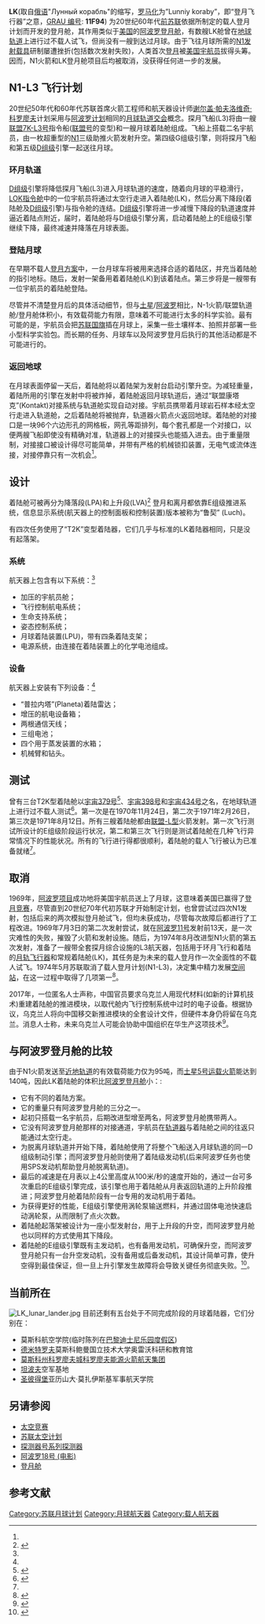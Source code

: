 {{Infobox spacecraft class
| name                 = 月球飞行器
| image                = File:LK-3 lunar lander engineering test unit.jpg
| image_size           = 
| image_alt            =
| image_caption        = LK-3 测试单元
 
| manufacturer         = [[南方设计局|南方设计局]]
| designer             = [[米哈伊尔·库兹米奇·杨格尔|米哈伊尔·杨格尔]]
| country              = [[前苏联|前苏联]]
| operator             = [[苏联太空计划|苏联太空计划]]
| applications         = 载人[[登陆月球|登月]]

<!--Specifications-->
| spacecraft_type      = 登月舱
| spacecraft_bus       = 
| constellation        =
| design_life          = 48 小时
| launch_mass          = 5560 到 6525 千克
| dry_mass             = 
| payload_capacity     = 
| crew_capacity        = 1 (2 后期型号)名
| dimensions           = 起落架展开后整体高5.2到5.8米，宽4.5米
| volume               = 5 米<sup>3</sup>
| power                = 四氧化二氮/偏二甲肼 
| batteries            = 配备
| equipment            = 
| orbits               = [[绕月轨道|绕月轨道]]

<!--Production-->
| status               = 已取消
| built                = 数艘
| orders               =
| launched             = 3 <small>(T2K 变型)</small>艘
| operational          = 
| retired              = 
| failed               = 
| lost                 = 
| first                = [[宇宙379号|宇宙379号]] <small>(T2K 变型)</small>
| last                 = [[宇宙434号|宇宙434号]] <small>(T2K 变型)</small>
| lastretired          =

<!--insignia-->
| insignia             = 
| insignia_size        = 
| insignia_alt         = 
| insignia_caption     =
| previous             =
| next                 =
| configuration_image         = File:Soviet lk spacecraft drawing with labels and some colors.png
| configuration_image_size    = 285px
| configuration_image_alt     = 
| configuration_image_caption = 着陆舱组件: 1) 被动式对接盘, 2) 姿态控制喷嘴, 3)轨道交会观测窗, 4)着陆观察窗(凹面) , 5) 高增益天线, 6) “嵌套”式固体燃料引擎, 7) 脚垫, 8) 全向天线, 9)交会雷达, A) 增压舱, B) 设备舱, C) 舱门, D) 电池, E) 发动机和燃油箱, G) 扶梯}}
'''LK'''(取自[[俄语|俄语]]"Лунный корабль"的缩写，[[俄语罗马化|罗马化]]为”Lunniy koraby”，即“登月飞行器”之意，[[俄罗斯国防部火箭炮兵装备总局|GRAU 编号]]: '''11F94''') 为20世纪60年代[[前苏联|前苏联]]依据所制定的载人登月计划而开发的登月舱，其作用类似于[[美国|美国]]的[[阿波罗登月舱|阿波罗登月舱]]，有数艘LK舱曾在[[地球轨道|地球轨道]]上进行过不载人试飞，但尚没有一艘到达过月球。由于飞往月球所需的[[N1运载火箭|N1]][[发射载具|发射载具]]研制屡遭挫折(包括数次发射失败)，人类首次[[登陆月球|登月]]被[[阿波罗11号|美国宇航员]]拔得头筹。因而，N1火箭和LK登月舱项目后均被取消，没获得任何进一步的发展。

== N1-L3 飞行计划==
{{multiple image
| direction = vertical
| width1     = thumb
| width2     = thumb
| footer    = 登月舱上升段飞离月面图
| image1    = LK ascent from Moon drawing.png
| alt1      =登月舱上升段起飞图
| image2    = LOK Rückstart.jpg
| alt2      = 登月舱上升段起飞过程的CGI图
}}
20世纪50年代和60年代苏联首席火箭工程师和航天器设计师[[谢尔盖·帕夫洛维奇·科罗廖夫|谢尔盖·帕夫洛维奇·科罗廖夫]]计划采用与[[阿波罗计划|阿波罗计划]]相同的[[月球轨道交会|月球轨道交会]]概念。探月飞船(L3)将由一艘[[联盟7K-LOK号|联盟7K-L3号]]指令船([[联盟号宇宙飞船|联盟号]]的变型)和一艘月球着陆舱组成。飞船上搭载二名宇航员，由一枚超重型的[[N1运载火箭|N1]]三级助推火箭发射升空。第四级G组级引擎，则将探月飞船和第五级[[D组级|D组级]]引擎一起送往月球。
===环月轨道===
[[D组级|D组级]]引擎将降低探月飞船(L3)进入月球轨道的速度，随着向月球的平稳滑行，[[联盟7K-LOK号|LOK指令舱]]中的一位宇航员将通过太空行走进入着陆舱(LK)，然后分离下降段(着陆舱及[[D组级|D组级]]引擎)与指令舱的连结。[[D组级|D组级]]引擎将进一步减慢下降段的轨道速度并逼近着陆点附近，届时，着陆舱将与D组级引擎分离，启动着陆舱上的E组级引擎继续下降，最终减速并降落在月球表面。

===登陆月球===
在早期不载人[[月球号系列探测器|登月方案]]中，一台月球车将被用来选择合适的着陆区，并充当着陆舱的指引地标。随后，发射一架备用着着陆舱(LK)到该着陆点。第三步将是一艘带有一位宇航员的着陆舱登陆。

尽管并不清楚登月后的具体活动细节，但与[[土星5号|土星]]/[[阿波罗飞船|阿波罗]]相比，N-1火箭/联盟轨道舱/登月舱体积小，有效载荷能力有限，意味着不可能进行太多的科学实验。最有可能的是，宇航员会把[[苏联国旗|苏联国旗]]插在月球上，采集一些土壤样本、拍照并部署一些小型科学实验包。而长期的任务、月球车以及阿波罗登月后执行的其他活动都是不可能进行的。

===返回地球===
在月球表面停留一天后，着陆舱将以着陆架为发射台启动引擎升空。为减轻重量，着陆所用的引擎在发射中将被炸掉，着陆舱返回月球轨道后，通过“联盟康塔克”(Kontakt)对接系统与轨道舱实现自动对接。宇航员携带着月球岩石样本经太空行走进入轨道舱，之后着陆舱将被抛弃，轨道器火箭点火返回地球。着陆舱的对接口是一块96个六边形孔的网格板，网孔等距排列，每个套孔都是一个对接口，以便两艘飞船即使没有精确对准，轨道器上的对接探头也能插入进去。由于重量限制，对接接口被设计得尽可能简单，并带有严格的机械锁扣装置，无电气或流体连接，对接停靠只有一次机会<ref name="astronautix"/>。

==设计==
着陆舱可被再分为降落段(LPA)和上升段(LVA)<ref name="russianspaceweb.com">{{cite web |url=http://www.russianspaceweb.com/lk.html |title=存档副本 |accessdate=2013-12-15 |archiveurl=https://web.archive.org/web/20131230033358/http://www.russianspaceweb.com/lk.html |archivedate=2013-12-30 |dead-url=no }}</ref> 登月和离月都依靠E组级推进系统，信息显示系统(航天器上的控制面板和控制装置)版本被称为“鲁契” (Luch)。

有四次任务使用了“T2K”变型着陆器，它们几乎与标准的LK着陆器相同，只是没有起落架。
===系统===
航天器上包含有以下系统：<ref name="russianspaceweb.com"/>
* 加压的宇航员舱；
* 飞行控制航电系统；
* 生命支持系统；
* 姿态控制系统；
* 月球着陆装置(LPU)，带有四条着陆支架；
* 电源系统，由连接在着陆装置上的化学电池组成。
===设备===
航天器上安装有下列设备：<ref name="russianspaceweb.com"/>
* “普拉内塔”(Planeta)着陆雷达；
* 增压的航电设备箱；
* 两根通信天线；
* 三组电池；
* 四个用于蒸发装置的水箱；
* 机械臂和钻头。
 

==测试==
曾有三台T2K型着陆舱以[[宇宙379号|宇宙379号]]<ref>{{Cite web |url=https://nssdc.gsfc.nasa.gov/nmc/spacecraft/display.action?id=1970-103A |title=美国宇航局空间科学数据协调档案馆 |accessdate=2021-01-06 |archive-date=2021-01-09 |archive-url=https://web.archive.org/web/20210109204514/https://nssdc.gsfc.nasa.gov/nmc/spacecraft/display.action?id=1970-103A |dead-url=no }}</ref>、[[宇宙398号|宇宙398号]]和[[宇宙434号|宇宙434号]]之名，在地球轨道上进行过不载人测试<ref>{{Cite web |url=http://www.astronautix.com/craft/lk.htm |title=存档副本 |accessdate=2009-04-18 |archive-date=2009-04-18 |archive-url=https://web.archive.org/web/20090418162347/http://www.astronautix.com/craft/lk.htm |dead-url=no }}</ref>。第一次是在1970年11月24日，第二次于1971年2月26日，第三次是1971年8月12日。所有三艘着陆舱都由[[联合L型运载火箭|联盟-L型]]火箭发射。第一次飞行测试所设计的E组级阶段运行状况，第二和第三次飞行则是测试着陆舱在几种飞行异常情况下的性能状况。所有的飞行进行得都很顺利，着陆舱的载人飞行被认为已准备就绪<ref name="astronautix"/>。

==取消==
1969年，[[阿波罗计划|阿波罗项目]]成功地将美国宇航员送上了月球，这意味着美国已赢得了[[登陆月球|登月竞赛]]，尽管直到20世纪70年代初苏联才开始制定计划，也曾尝试过四次N1发射，包括后来的两次模拟登月舱试飞，但均未获成功，尽管每次故障后都进行了工程改进。1969年7月3日的第二次发射尝试，就在[[阿波罗11号|阿波罗11号]]发射前13天，是一次灾难性的失败，摧毁了火箭和发射设施。随后，为1974年8月改进型N1火箭的第五次发射，准备了一艘带全套探月综合设施的L3航天器，包括用于环月飞行和着陆的[[联盟7K-LOK号|月轨飞行器]]和常规着陆舱(LK)，其任务是为未来的载人登月作一次全面性的不载人试飞。1974年5月苏联取消了载人登月计划(N1-L3)，决定集中精力发展[[空间站|空间站]]，在这一过程中取得了几项第一<ref>{{cite news|author=Mark Franchetti|title=《俄罗斯计划第一批登陆火星的人》|url=http://www.timesonline.co.uk/article/0,,2089-1678539,00.html|work=[[泰晤士报|泰晤士报]]|accessdate=2008-02-05 | location=London | date=July 3, 2005}}</ref>。

2017年，一位匿名人士声称，中国官员要求乌克兰人用现代材料(如新的计算机技术)重建着陆舱的推进模块，以取代舱内飞行控制系统中过时的电子设备。根据协议，乌克兰人将向中国移交新推进模块的全套设计文件，但硬件本身仍将留在乌克兰。消息人士称，未来乌克兰人可能会协助中国组织在华生产这项技术<ref>{{cite web |last1=Zak |first1=Anatoly |title=《长期废置的苏联技术可能会帮助中国登上月球》 |url=https://www.popularmechanics.com/space/moon-mars/a26975/china-soviet-lander-lk/ |website=Popular Mechanics |accessdate=18 September 2019 |archive-date=2021-01-17 |archive-url=https://web.archive.org/web/20210117223624/https://www.popularmechanics.com/space/moon-mars/a26975/china-soviet-lander-lk/ |dead-url=no }}</ref>。

==与阿波罗登月舱的比较==
{{multiple image
| direction = vertical
| width1    = thumb
| width2    = thumb
| footer    = 阿波罗登月舱和苏联LK着陆器图及CGI图像。
| image1    = Manned Moon landers LK vs LM - to scale drawing.png
| alt1      =阿波罗登月舱和苏联LK着陆器的图
| image2    = Landefähren.jpg
| alt2      =阿波罗登月舱和苏联Lk着陆器CGI图
}}
由于N1火箭发送至[[近地轨道|近地轨道]]的有效载荷能力仅为95吨，而[[土星5号运载火箭|土星5号运载火箭]]能达到140吨，因此LK着陆舱的体积比[[阿波罗登月舱|阿波罗登月舱]]小：:
 
*它有不同的着陆方案。
*它的重量只有阿波罗登月舱的三分之一。
*起初只搭载一名宇航员，后期改进型增至两名，阿波罗登月舱携带两人。
*它没有阿波罗登月舱那样的对接通道，宇航员在[[联盟7K-LOK号|轨道器]]与着陆舱之间的往返只能通过太空行走。
*为脱离月球轨道并开始下降，着陆舱使用了将整个飞船送入月球轨道的同一D组级制动引擎；而阿波罗登月舱则使用了着陆级发动机(后来阿波罗任务也使用SPS发动机帮助登月舱脱离轨道)。
*最后的减速是在月表以上4公里高度从100米/秒的速度开始的，通过一台可多次重启的E组级引擎完成，该引擎也用于着陆舱从月表返回轨道的上升阶段推进；阿波罗登月舱着陆阶段有一台专用的发动机用于着陆。
*为获得更好的性能，E组级引擎使用涡轮泵输送燃料，并通过固体电池快速启动涡轮泵，从而限制了点火次数。
*着陆舱起落架被设计为一座小型发射台，用于上升段的升空，而阿波罗登月舱也以同样的方式使用其下降段。  
*着陆舱的E组级引擎既有主发动机，也有备用发动机，可确保升空，而阿波罗登月舱只有一台升空发动机，没有备用或后备发动机，其设计简单可靠，使升空得到最佳保证，但一旦上升引擎发生故障将会导致关键任务彻底失败。<ref name="astronautix">{{cite encyclopedia |url=http://www.astronautix.com/craft/lk.htm |title=LK |encyclopedia=Encyclopedia Astronautica |accessdate=2009-07-15 |archiveurl=https://web.archive.org/web/20090418162347/http://www.astronautix.com/craft/lk.htm |archivedate=2009-04-18 |dead-url=no }}</ref>。

==当前所在==
[[File:LK_lunar_lander.jpg|thumb]]
目前还剩有五台处于不同完成阶段的月球着陆器，它们分别在：
* 莫斯科航空学院(临时陈列在[[巴黎迪士尼乐园度假区|巴黎迪士尼乐园度假区]])
* [[德米特罗夫|德米特罗夫]]莫斯科鲍曼国立技术大学奥雷沃科研和教育馆
* [[科罗廖夫_(莫斯科州)|莫斯科州科罗廖夫城]][[科罗廖夫能源火箭航天集团|科罗廖夫能源火箭航天集团]] 
* [[坦波夫|坦波夫]]空军基地  
* [[圣彼得堡|圣彼得堡]]亚历山大·莫扎伊斯基军事航天学院

==另请参阅==
{{Commons category|LK (spacecraft)}}
* [[太空竞赛|太空竞赛]]
* [[苏联太空计划|苏联太空计划]]
* [[探测器号系列探测器|探测器号系列探测器]]
* [[阿波罗18号_(电影)|阿波罗18号 (电影)]]
* [[登月舱|登月舱]]
==参考文献==
{{reflist}}
 
[[Category:苏联月球计划|Category:苏联月球计划]]
[[Category:月球航天器|Category:月球航天器]]
[[Category:载人航天器|Category:载人航天器]]